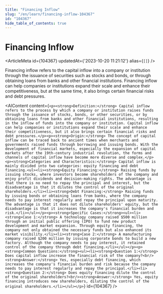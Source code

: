 ```yaml
---
title: "Financing Inflow"
slug: "/en/learn/financing-inflow-104367"
id: "104367"
hide_table_of_contents: true
---
```



# Financing Inflow

<ArticleMeta id={104367} updatedAt={'2023-10-20 11:21:12'} alias={`[]`} />
<div className='border-solid border-b border-t-0 my-4 border-[var(--ifm-color-gray-300)]' />

Financing inflow refers to the capital inflow into a company or institution through the issuance of securities such as stocks and bonds, or through obtaining loans from banks and other financial institutions. Financing inflow can help companies or institutions expand their scale and enhance their competitiveness, but at the same time, it also brings certain financial risks and debt pressures.

<AIContent content={`<p><strong>Definition:</strong> Capital inflow refers to the process by which a company or institution raises funds through the issuance of stocks, bonds, or other securities, or by obtaining loans from banks and other financial institutions, resulting in the inflow of funds into the company or institution. Capital inflow can help companies or institutions expand their scale and enhance their competitiveness, but it also brings certain financial risks and debt pressures.</p><p><strong>Origin:</strong> The concept of capital inflow can be traced back to ancient times when merchants and governments raised funds through borrowing and issuing bonds. With the development of financial markets, especially the expansion of capital markets after the 19th-century industrial revolution, the forms and channels of capital inflow have become more diverse and complex.</p><p><strong>Categories and Characteristics:</strong> Capital inflow is mainly divided into two categories: equity financing and debt financing.<ul><li><strong>Equity Financing:</strong> Raising funds by issuing stocks, where investors become shareholders of the company and enjoy profit dividends and decision-making rights. The advantage is that there is no need to repay the principal and interest, but the disadvantage is that it dilutes the control of the original shareholders.</li><li><strong>Debt Financing:</strong> Raising funds by issuing bonds or obtaining loans from banks, where the company needs to pay interest regularly and repay the principal upon maturity. The advantage is that it does not dilute shareholders' equity, but the disadvantage is that it increases the company's financial burden and risk.</li></ul></p><p><strong>Specific Cases:</strong><ul><li><strong>Case 1:</strong> A technology company raised $500 million through an initial public offering (IPO) to fund new product development and market expansion. Through equity financing, the company not only obtained the necessary funds but also enhanced its market visibility.</li><li><strong>Case 2:</strong> A manufacturing company raised $200 million by issuing corporate bonds to build a new factory. Although the company needs to pay interest, it retained control of the company through debt financing.</li></ul></p><p><strong>Common Questions:</strong><ul><li><strong>Question 1:</strong> Does capital inflow increase the financial risk of the company?<br/><strong>Answer:</strong> Yes, especially debt financing, which increases the company's financial burden and risk because the company needs to pay interest regularly and repay the principal.</li><li><strong>Question 2:</strong> Does equity financing dilute the control of the original shareholders?<br/><strong>Answer:</strong> Yes, equity financing introduces new shareholders, diluting the control of the original shareholders.</li></ul></p>`} id={104367} />
